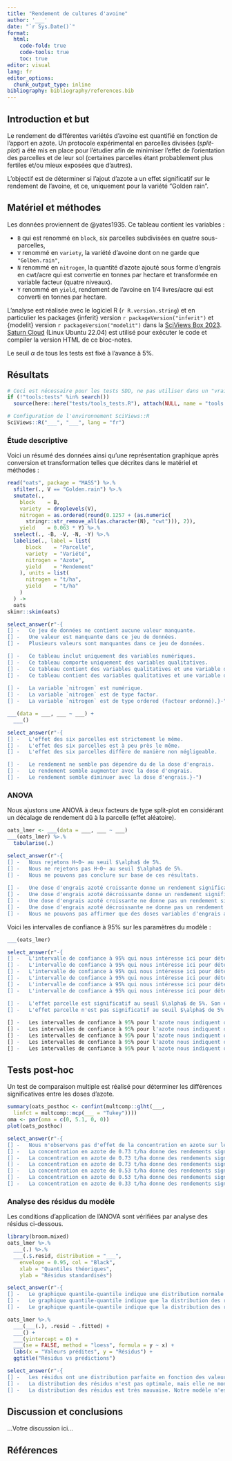 ```yaml
---
title: "Rendement de cultures d'avoine"
author: '___'
date: "`r Sys.Date()`"
format:
  html:
    code-fold: true
    code-tools: true
    toc: true
editor: visual
lang: fr
editor_options: 
  chunk_output_type: inline
bibliography: bibliography/references.bib
---
```


## Introduction et but

Le rendement de différentes variétés d'avoine est quantifié en fonction de l'apport en azote. Un protocole expérimental en parcelles divisées (*split-plot*) a été mis en place pour l'étudier afin de minimiser l'effet de l'orientation des parcelles et de leur sol (certaines parcelles étant probablement plus fertiles et/ou mieux exposées que d'autres).

L'objectif est de déterminer si l'ajout d'azote a un effet significatif sur le rendement de l'avoine, et ce, uniquement pour la variété "Golden rain".

## Matériel et méthodes

Les données proviennent de @yates1935. Ce tableau contient les variables :

-   `B` qui est renommé en `block`, six parcelles subdivisées en quatre sous-parcelles,
-   `V` renommé en `variety`, la variété d'avoine dont on ne garde que `"Golben.rain"`,
-   `N` renommé en  `nitrogen`, la quantité d'azote ajouté sous forme d'engrais en cwt/acre qui est convertie en tonnes par hectare et transformée en variable facteur (quatre niveaux).
-   `Y` renommé en `yield`, rendement de l'avoine en 1/4 livres/acre qui est converti en tonnes par hectare.

L'analyse est réalisée avec le logiciel R (`r R.version.string`) et en particulier les packages {inferit} version `r packageVersion("inferit")` et {modelit} version `r packageVersion("modelit")` dans la [SciViews Box 2023](https://www.sciviews.org/software/svbox/). [Saturn Cloud](https://saturncloud.io/) (Linux Ubuntu 22.04) est utilisé pour exécuter le code et compiler la version HTML de ce bloc-notes.

Le seuil $\alpha$ de tous les tests est fixé à l'avance à 5%.

## Résultats

```r
# Ceci est nécessaire pour les tests SDD, ne pas utiliser dans un "vrai" projet
if (!"tools:tests" %in% search())
  source(here::here("tests/tools_tests.R"), attach(NULL, name = "tools:tests"))

# Configuration de l'environnement SciViews::R
SciViews::R("___", "___", lang = "fr")
```

### Étude descriptive

Voici un résumé des données ainsi qu'une représentation graphique après conversion et transformation telles que décrites dans le matériel et méthodes :

<!--# Le code ci-dessous importe et remanie le tableau de données à utiliser pour vous (il est rempli pour vous et vous ne devez pas l'éditer). -->

```r
read("oats", package = "MASS") %>.%
  sfilter(., V == "Golden.rain") %>.%
  smutate(., 
    block    = B,
    variety  = droplevels(V),
    nitrogen = as.ordered(round(0.1257 + (as.numeric(
      stringr::str_remove_all(as.character(N), "cwt"))), 2)), 
    yield    = 0.063 * Y) %>.%
  sselect(., -B, -V, -N, -Y) %>.%
  labelise(., label = list(
      block    = "Parcelle",
      variety  = "Variété",
      nitrogen = "Azote",
      yield    = "Rendement"
    ), units = list(
      nitrogen = "t/ha",
      yield    = "t/ha"
    )
  ) ->
  oats
skimr::skim(oats)
```

```r
select_answer(r"-{
[] -   Ce jeu de données ne contient aucune valeur manquante.
[] -   Une valeur est manquante dans ce jeu de données.
[] -   Plusieurs valeurs sont manquantes dans ce jeu de données.

[] -   Ce tableau inclut uniquement des variables numériques.
[] -   Ce tableau comporte uniquement des variables qualitatives.
[] -   Ce tableau contient des variables qualitatives et une variable quantitative.
[] -   Ce tableau contient des variables qualitatives et une variable quantitative, ainsi qu'une donnée de type chaîne de caractères.
  
[] -   La variable `nitrogen` est numérique.
[] -   La variable `nitrogen` est de type factor.
[] -   La variable `nitrogen` est de type ordered (facteur ordonné).}-")
```

<!--% Réalisez un graphique en nuage de points du rendement en fonction de la dose d'engrais azoté tout en représentant les différents blocs en sous-graphiques séparés. -->

```r
___(data = ___, ___ ~ ___) +
  ___()
```

```r
select_answer(r"-{
[] -   L'effet des six parcelles est strictement le même.
[] -   L'effet des six parcelles est à peu près le même.
[] -   L'effet des six parcelles diffère de manière non négligeable.

[] -   Le rendement ne semble pas dépendre du de la dose d'engrais.
[] -   Le rendement semble augmenter avec la dose d'engrais.
[] -   Le rendement semble diminuer avec la dose d'engrais.}-")
```


### ANOVA

Nous ajustons une ANOVA à deux facteurs de type split-plot en considérant un décalage de rendement dû à la parcelle (effet aléatoire).

<!--% Complétez l'instruction suivante pour calculer votre ANOVA à deux facteurs selon un modèle split-plot. Déterminez judicieusement XFACTOR1 et XFACTOR2 ainsi que facteurs fixes ou aléatoires. Affichez ensuite le tableau de l'ANOVA formaté avec `tabularise()` pour le facteur fixe. -->

```r
oats_lmer <- ___(data = ___, ___ ~ ___)
___(oats_lmer) %>.%
  tabularise(.)
```

```r
select_answer(r"-{
[] -   Nous rejetons H~0~ au seuil $\alpha$ de 5%.
[] -   Nous ne rejetons pas H~0~ au seuil $\alpha$ de 5%.
[] -   Nous ne pouvons pas conclure sur base de ces résultats.
  
[] -   Une dose d'engrais azoté croissante donne un rendement significativement meilleur en avoine au seuil $\alpha$ de 5%.
[] -   Une dose d'engrais azoté décroissante donne un rendement significativement meilleur en avoine au seuil $\alpha$ de 5%.
[] -   Une dose d'engrais azoté croissante ne donne pas un rendement significativement meilleur en avoine au seuil $\alpha$ de 5%.
[] -   Une dose d'engrais azoté décroissante ne donne pas un rendement significativement meilleur en avoine au seuil $\alpha$ de 5%.
[] -   Nous ne pouvons pas affirmer que des doses variables d'engrais azoté ont un effet sur le rendement en avoine, car nous n'avons pas assez de données à disposition.}-")
```

Voici les intervalles de confiance à 95% sur les paramètres du modèle :

<!--% Calculez les intervalles de confiance à 95% du modèle. -->

```r
___(oats_lmer)
```

```r
select_answer(r"-{
[] -   L'intervalle de confiance à 95% qui nous intéresse ici pour déterminer si un effet parcelle existe est `.sig01`.
[] -   L'intervalle de confiance à 95% qui nous intéresse ici pour déterminer si un effet parcelle existe est `.sigma`.
[] -   L'intervalle de confiance à 95% qui nous intéresse ici pour déterminer si un effet parcelle existe est `(Intercept)`.
[] -   L'intervalle de confiance à 95% qui nous intéresse ici pour déterminer si un effet parcelle existe est `nitrogen.L`.
[] -   L'intervalle de confiance à 95% qui nous intéresse ici pour déterminer si un effet parcelle existe est `nitrogen.Q`.
[] -   L'intervalle de confiance à 95% qui nous intéresse ici pour déterminer si un effet parcelle existe est `nitrogen.C`.

[] -   L'effet parcelle est significatif au seuil $\alpha$ de 5%. Son écart type est différent de zéro.
[] -   L'effet parcelle n'est pas significatif au seuil $\alpha$ de 5%. Son écart type n"est pas différent de zéro.
  
[] -   Les intervalles de confiance à 95% pour l'azote nous indiquent que l'effet est linéaire.
[] -   Les intervalles de confiance à 95% pour l'azote nous indiquent que l'effet est quadratique.
[] -   Les intervalles de confiance à 95% pour l'azote nous indiquent que l'effet est conique.
[] -   Les intervalles de confiance à 95% pour l'azote nous indiquent que l'effet est complexe (constitué de plusieurs effets).
[] -   Les intervalles de confiance à 95% pour l'azote nous indiquent que l'effet est négligeable.}-")
```


## Tests post-hoc

Un test de comparaison multiple est réalisé pour déterminer les différences significatives entre les doses d'azote.

<!--% Réalisez le test de comparaison multiple relatif à ce modèle, ainsi que son graphique. -->

```r
summary(oats_posthoc <- confint(multcomp::glht(___,
  linfct = multcomp::mcp(___ = "Tukey"))))
oma <- par(oma = c(0, 5.1, 0, 0))
plot(oats_posthoc)
```

```r
select_answer(r"-{
[] -   Nous n'observons pas d'effet de la concentration en azote sur le rendement.
[] -   La concentration en azote de 0.73 t/ha donne des rendements significativement meilleurs que 0.13 t/ha.
[] -   La concentration en azote de 0.73 t/ha donne des rendements significativement meilleurs que 0.33 t/ha.
[] -   La concentration en azote de 0.73 t/ha donne des rendements significativement meilleurs que 0.53 t/ha.
[] -   La concentration en azote de 0.53 t/ha donne des rendements significativement meilleurs que 0.13 t/ha.
[] -   La concentration en azote de 0.53 t/ha donne des rendements significativement meilleurs que 0.33 t/ha.
[] -   La concentration en azote de 0.33 t/ha donne des rendements significativement meilleurs que 0.13 t/ha.}-")
```


### Analyse des résidus du modèle

Les conditions d'application de l'ANOVA sont vérifiées par analyse des résidus ci-dessous.

<!--% Vérifiez la distribution normale des résidus du modèle. -->

```r
library(broom.mixed)
oats_lmer %>.%
  ___(.) %>.%
  ___(.$.resid, distribution = "___",
    envelope = 0.95, col = "Black",
    xlab = "Quantiles théoriques",
    ylab = "Résidus standardisés")
```

```r
select_answer(r"-{
[] -   Le graphique quantile-quantile indique une distribution normale ou quasi-normale des résidus du modèle.
[] -   Le graphique quantile-quantile indique que la distribution des résidus n'est pas normale. Néanmoins, les écarts sont faibles et nous pouvons conserver notre modèle comme approximativement bon à condition que les valeurs P s'éloignent fortement du seuil $\alpha$.
[] -   Le graphique quantile-quantile indique que la distribution des résidus n'est pas normale. Notre modèle n"est pas utilisable.}-")
```

<!--% Vérifiez la répartition générale des résidus avec un graphique des résidus du modèle. -->

```r
oats_lmer %>.%
  ___(___(.), .resid ~ .fitted) +
  ___() +
  ___(yintercept = 0) +
  ___(se = FALSE, method = "loess", formula = y ~ x) +
  labs(x = "Valeurs prédites", y = "Résidus") +
  ggtitle("Résidus vs prédictions")
```

```r
select_answer(r"-{
[] -   Les résidus ont une distribution parfaite en fonction des valeurs prédites.
[] -   La distribution des résidus n'est pas optimale, mais elle ne montre pas non plus de tendance particulièrement problématique. Notre modèle reste valable.
[] -   La distribution des résidus est très mauvaise. Notre modèle n'est pas utilisable.}-")
```


## Discussion et conclusions

<!--% Concluez votre travail en trois phrases maximum. Que pensez-vous de ce modèle ? -->

...Votre discussion ici...

<!--# Notez que nous aurions également pu traiter `nitrogen` comme une variable numérique et effectuer une régression linéaire... nous étudierons cela l'an prochain. Il est aussi possible de réaliser un modèle plus complexe à 3 facteurs en étudiant aussi la variété d'avoine (toutes les données initiales, relatives à 3 variétés différentes). La formule de notre modèle s'écrit alors yield ~ nitrogen * variety + (variety | block) avec un effet bloc qui dépend aussi de la variété. Des simplifications sont envisageables s'il n'y a pas d'interactions => yield ~ nitrogen + variety + (variety | block), ou si l'effet de la variété ne dépend pas de la parcelle auquel cas on reviendrait à (1 | block) pour le terme aléatoire. -->

## Références

<!--% Ne rien indiquer ici. La référence bibliographique se placera automatiquement ici. -->
